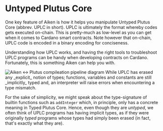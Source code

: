 
# Untyped Plutus Core

One key feature of Aiken is how it helps you manipulate Untyped Plutus Core
(abbrev. UPLC in short). UPLC is ultimately the format whereby codes gets
executed on-chain. This is pretty-much as low-level as you can get when it
comes to Cardano smart contracts. Note however that on-chain, UPLC code is
encoded in a binary encoding for conciseness.

Understanding how UPLC works, and having the right tools to troubleshoot
UPLC programs can be handy when developing contracts on Cardano. Fortunately,
this is something Aiken can help you with.

<picture>
  <source media="(prefers-color-scheme: dark)" srcset="/aiken-plutus-pipeline-dark.png" />
  <img alt="Aiken <-> Plutus compileation pipeline diagram" src="./aiken-plutus-pipeline-light.png" />
</picture>

<Callout type="info">
While UPLC has erased any _explicit_ notion of types; functions, variables and
constants are still _implicitly_ typed and, an interpreter will raise errors
when encountering a type mismatch.

For the sake of simplicity, we might speak about the type-signature of
builtin functions such as `addInteger` which, in principle, only has a
concrete meaning in Typed Plutus Core. Hence, even though they are _untyped_,
we often think of UPLC programs has having implicit types, as if they were
originally _typed_ programs whose types had simply been erased (in fact,
that's exactly what they are).
</Callout>

